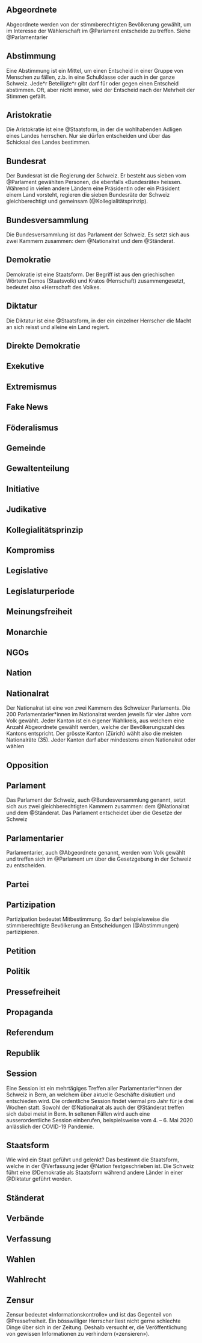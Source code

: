 ## Abgeordnete

Abgeordnete werden von der stimmberechtigten Bevölkerung gewählt, um im Interesse der Wählerschaft im @Parlament entscheide zu treffen. Siehe @Parlamentarier

## Abstimmung

Eine Abstimmung ist ein Mittel, um einen Entscheid in einer Gruppe von Menschen zu fällen, z.b. in eine Schulklasse oder auch in der ganze Schweiz. Jede\*r Beteiligte\*r gibt darf für oder gegen einen Entscheid abstimmen. Oft, aber nicht immer, wird der Entscheid nach der Mehrheit der Stimmen gefällt.

## Aristokratie

Die Aristokratie ist eine @Staatsform, in der die wohlhabenden Adligen eines Landes herrschen. Nur sie dürfen entscheiden und über das Schicksal des Landes bestimmen.

## Bundesrat

Der Bundesrat ist die Regierung der Schweiz. Er besteht aus sieben vom @Parlament gewählten Personen, die ebenfalls «Bundesräte» heissen. Während in vielen andere Ländern eine Präsidentin oder ein Präsident einem Land vorsteht, regieren die sieben Bundesräte der Schweiz gleichberechtigt und gemeinsam (@Kollegialitätsprinzip).

## Bundesversammlung

Die Bundesversammlung ist das Parlament der Schweiz. Es setzt sich aus zwei Kammern zusammen: dem @Nationalrat und dem @Ständerat.

## Demokratie

Demokratie ist eine Staatsform. Der Begriff ist aus den griechischen Wörtern Demos (Staatsvolk) und Kratos (Herrschaft) zusammengesetzt, bedeutet also «Herrschaft des Volkes.

## Diktatur

Die Diktatur ist eine @Staatsform, in der ein einzelner Herrscher die Macht an sich reisst und alleine ein Land regiert.

## Direkte Demokratie

## Exekutive

## Extremismus

## Fake News

## Föderalismus

## Gemeinde

## Gewaltenteilung

## Initiative

## Judikative

## Kollegialitätsprinzip

## Kompromiss

## Legislative

## Legislaturperiode

## Meinungsfreiheit

## Monarchie

## NGOs

## Nation

## Nationalrat

Der Nationalrat ist eine von zwei Kammern des Schweizer Parlaments. Die 200 Parlamentarier\*innen im Nationalrat werden jeweils für vier Jahre vom Volk gewählt. Jeder Kanton ist ein eigener Wahlkreis, aus welchem eine Anzahl Abgeordnete gewählt werden, welche der Bevölkerungszahl des Kantons entspricht. Der grösste Kanton (Zürich) wählt also die meisten Nationalräte (35). Jeder Kanton darf aber mindestens einen Nationalrat oder wählen

## Opposition

## Parlament

Das Parlament der Schweiz, auch @Bundesversammlung genannt, setzt sich aus zwei gleichberechtigten Kammern zusammen: dem @Nationalrat und dem @Ständerat. Das Parlament entscheidet über die Gesetze der Schweiz

## Parlamentarier

Parlamentarier, auch @Abgeordnete genannt, werden vom Volk gewählt und treffen sich im @Parlament um über die Gesetzgebung in der Schweiz zu entscheiden.

## Partei

## Partizipation

Partizipation bedeutet Mitbestimmung. So darf beispielsweise die stimmberechtigte Bevölkerung an Entscheidungen (@Abstimmungen) partizipieren.

## Petition

## Politik

## Pressefreiheit

## Propaganda

## Referendum

## Republik

## Session

Eine Session ist ein mehrtägiges Treffen aller Parlamentarier\*innen der Schweiz in Bern, an welchem über aktuelle Geschäfte diskutiert und entschieden wird. Die ordentliche Session findet viermal pro Jahr für je drei Wochen statt. Sowohl der @Nationalrat als auch der @Ständerat treffen sich dabei meist in Bern. In seltenen Fällen wird auch eine ausserordentliche Session einberufen, beispielsweise vom 4. – 6. Mai 2020 anlässlich der COVID-19 Pandemie.

## Staatsform

Wie wird ein Staat geführt und gelenkt? Das bestimmt die Staatsform, welche in der @Verfassung jeder @Nation festgeschrieben ist. Die Schweiz führt eine @Demokratie als Staatsform während andere Länder in einer @Diktatur geführt werden.

## Ständerat

## Verbände

## Verfassung

## Wahlen

## Wahlrecht

## Zensur

Zensur bedeutet «Informationskontrolle» und ist das Gegenteil von @Pressefreiheit. Ein bösswilliger Herrscher liest nicht gerne schlechte Dinge über sich in der Zeitung. Deshalb versucht er, die Veröffentlichung von gewissen Informationen zu verhindern («zensieren»).
